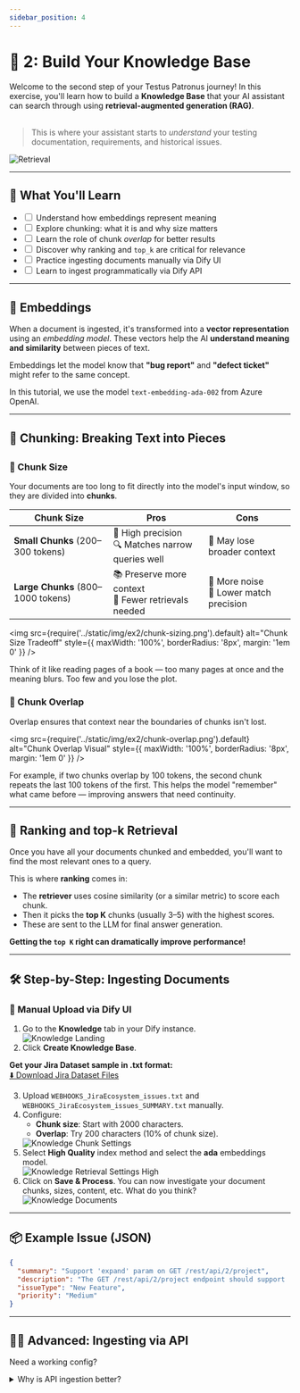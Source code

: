 ```yaml
---
sidebar_position: 4
---
```


# 📄 2: Build Your Knowledge Base

<div style={{ display: 'grid', gridTemplateColumns: '2fr 1fr', gap: '2em', alignItems: 'center', marginBottom: '2em' }}>
  <div>
    Welcome to the second step of your Testus Patronus journey! In this exercise, you'll learn how to build a <b>Knowledge Base</b> that your AI assistant can search through using <b>retrieval-augmented generation (RAG)</b>.<br /><br />
    <blockquote style={{ background: '#f3f0ff', borderLeft: '4px solid #7c3aed', padding: '0.7em 1em', borderRadius: '6px' }}>
      This is where your assistant starts to <em>understand</em> your testing documentation, requirements, and historical issues.
    </blockquote>
  </div>
  <div style={{ textAlign: 'center' }}>
    <img src={require('../static/img/retrieval.png').default} alt="Retrieval" style={{ maxWidth: '100%', height: 'auto' }} />
  </div>
</div>

---

## 📌 What You'll Learn

<div style={{ background: '#f3f0ff', border: '2px solid #7c3aed', borderRadius: '8px', padding: '1em 1.5em', marginBottom: '2em' }}>
  <ul style={{ listStyle: 'none', paddingLeft: '1em', margin: 0 }}>
    <li><label><input type="checkbox" /> Understand how embeddings represent meaning</label></li>
    <li><label><input type="checkbox" /> Explore chunking: what it is and why size matters</label></li>
    <li><label><input type="checkbox" /> Learn the role of chunk <em>overlap</em> for better results</label></li>
    <li><label><input type="checkbox" /> Discover why ranking and <code>top_k</code> are critical for relevance</label></li>
    <li><label><input type="checkbox" /> Practice ingesting documents manually via Dify UI</label></li>
    <li><label><input type="checkbox" /> Learn to ingest programmatically via Dify API</label></li>
  </ul>
</div>

---

## 🧠 Embeddings

When a document is ingested, it's transformed into a <b>vector representation</b> using an <i>embedding model</i>. These vectors help the AI <b>understand meaning and similarity</b> between pieces of text.

<div style={{ background: '#e0f2fe', border: '2px solid #38bdf8', borderRadius: '8px', padding: '0.8em 1.2em', margin: '1em 0' }}>
  Embeddings let the model know that <b>"bug report"</b> and <b>"defect ticket"</b> might refer to the same concept.
</div>

In this tutorial, we use the model <code>text-embedding-ada-002</code> from Azure OpenAI.

---

## 🍰 Chunking: Breaking Text into Pieces

<h2 id="chunk-size-tradeoff"></h2>

### 📏 Chunk Size

Your documents are too long to fit directly into the model's input window, so they are divided into <b>chunks</b>.

<table style={{ width: '100%', borderCollapse: 'collapse', marginBottom: '2em' }}>
  <thead>
    <tr style={{ background: '#f3f0ff' }}>
      <th style={{ padding: '0.5em', border: '1px solid #e5e7eb' }}>Chunk Size</th>
      <th style={{ padding: '0.5em', border: '1px solid #e5e7eb' }}>Pros</th>
      <th style={{ padding: '0.5em', border: '1px solid #e5e7eb' }}>Cons</th>
    </tr>
  </thead>
  <tbody>
    <tr><td style={{ border: '1px solid #e5e7eb' }}><b>Small Chunks</b> (200–300 tokens)</td><td style={{ border: '1px solid #e5e7eb' }}>🎯 High precision<br/>🔍 Matches narrow queries well</td><td style={{ border: '1px solid #e5e7eb' }}>🧩 May lose broader context</td></tr>
    <tr><td style={{ border: '1px solid #e5e7eb' }}><b>Large Chunks</b> (800–1000 tokens)</td><td style={{ border: '1px solid #e5e7eb' }}>📚 Preserve more context<br/>🔁 Fewer retrievals needed</td><td style={{ border: '1px solid #e5e7eb' }}>🧊 More noise<br/>🎯 Lower match precision</td></tr>
  </tbody>
</table>

<img src={require('../static/img/ex2/chunk-sizing.png').default} alt="Chunk Size Tradeoff" style={{ maxWidth: '100%', borderRadius: '8px', margin: '1em 0' }} />

<div style={{ background: '#fffbe8', border: '2px solid #facc15', borderRadius: '8px', padding: '0.8em 1.2em', margin: '1em 0' }}>
  Think of it like reading pages of a book — too many pages at once and the meaning blurs. Too few and you lose the plot.
</div>

### 🔄 Chunk Overlap

Overlap ensures that context near the boundaries of chunks isn't lost.

<img src={require('../static/img/ex2/chunk-overlap.png').default} alt="Chunk Overlap Visual" style={{ maxWidth: '100%', borderRadius: '8px', margin: '1em 0' }} />

For example, if two chunks overlap by 100 tokens, the second chunk repeats the last 100 tokens of the first. This helps the model "remember" what came before — improving answers that need continuity.

---

## 🎯 Ranking and top-k Retrieval

Once you have all your documents chunked and embedded, you'll want to find the most relevant ones to a query.

This is where <b>ranking</b> comes in:
<ul>
  <li>The <b>retriever</b> uses cosine similarity (or a similar metric) to score each chunk.</li>
  <li>Then it picks the <b>top K</b> chunks (usually 3–5) with the highest scores.</li>
  <li>These are sent to the LLM for final answer generation.</li>
</ul>

<div style={{ background: '#e0f2fe', border: '2px solid #38bdf8', borderRadius: '8px', padding: '0.8em 1.2em', margin: '1em 0' }}>
  <b>Getting the <code>top K</code> right can dramatically improve performance!</b>
</div>

---

## 🛠️ Step-by-Step: Ingesting Documents

### 📝 Manual Upload via Dify UI

<ol style={{ marginBottom: '2em' }}>
  <li>Go to the <b>Knowledge</b> tab in your Dify instance.<br /><img src={require('../static/img/ex2/knowledge-landing.png').default} alt="Knowledge Landing" style={{ maxWidth: '100%', borderRadius: '8px', margin: '1em 0' }} /></li>
  <li>Click <b>Create Knowledge Base</b>.</li>
</ol>

<div style={{ background: '#fffbe8', border: '2px solid #facc15', borderRadius: '8px', padding: '0.8em 1.2em', margin: '1em 0' }}>
  <b>Get your Jira Dataset sample in .txt format:</b><br />
  <a
    href="/testus-patronus/dataset/dataset_txt.zip"
    download="jira-dataset.zip"
    style={{
      display: 'inline-flex',
      alignItems: 'center',
      justifyContent: 'center',
      padding: '0.6em 1.2em',
      color: '#fffce7',
      background: '#7c3aed',
      borderRadius: '6px',
      fontWeight: 600,
      textDecoration: 'none',
      marginTop: '1em',
      marginBottom: '2em'
    }}
  >
    ⬇️ Download Jira Dataset Files
  </a>
</div>

<ol start="3" style={{ marginBottom: '2em' }}>
  <li>Upload <code>WEBHOOKS_JiraEcosystem_issues.txt</code> and <code>WEBHOOKS_JiraEcosystem_issues_SUMMARY.txt</code> manually.</li>
  <li>
    Configure:
    <ul>
      <li><b>Chunk size</b>: Start with 2000 characters.</li>
      <li><b>Overlap</b>: Try 200 characters (10% of chunk size).</li>
    </ul>
    <img src={require('../static/img/ex2/knowledge-chunk-settings.png').default} alt="Knowledge Chunk Settings" style={{ maxWidth: '100%', borderRadius: '8px', margin: '1em 0' }} />
  </li>
  <li>
    Select <b>High Quality</b> index method and select the <b>ada</b> embeddings model.<br />
    <img src={require('../static/img/ex2/knowledge-retrieval-settings-high.png').default} alt="Knowledge Retrieval Settings High" style={{ maxWidth: '100%', borderRadius: '8px', margin: '1em 0' }} />
  </li>
  <li>
    Click on <b>Save & Process</b>. You can now investigate your document chunks, sizes, content, etc. What do you think?<br />
    <img src={require('../static/img/ex2/knowledge-documents.png').default} alt="Knowledge Documents" style={{ maxWidth: '100%', borderRadius: '8px', margin: '1em 0' }} />
  </li>
</ol>


---

## 📦 Example Issue (JSON)

```json
{
  "summary": "Support 'expand' param on GET /rest/api/2/project",
  "description": "The GET /rest/api/2/project endpoint should support 'expand' to allow additional project details.",
  "issueType": "New Feature",
  "priority": "Medium"
}
```

---

## 🧑‍💻 Advanced: Ingesting via API

Need a working config?

<details style={{
  border: '2px solid #7c3aed',
  borderRadius: '8px',
  background: '#faf9ff',
  padding: '0.5em 1em',
  marginTop: '1em',
  marginBottom: '1em'
}}>
<summary>Why is API ingestion better?</summary>

<ul>
  <li>✅ Supports more complex documents and formats.</li>
  <li>🔁 Enables automation and batch processing.</li>
  <li>📦 You can attach metadata (e.g. <code>issue_key</code>) for filtering or analytics.</li>
</ul>
</details>
